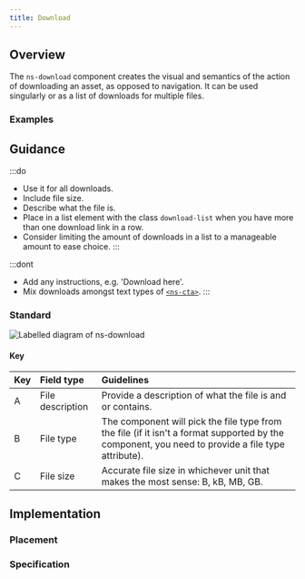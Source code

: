 ```yaml
---
title: Download
---
```




## Overview

<CompDetails name={componentName} />

The `ns-download` component creates the visual and semantics of the action of downloading an asset, as opposed to navigation. It can be used singularly or as a list of downloads for multiple files.

### Examples

<Tabs>
  <TabItem label="Standard">
    <ExampleViewer type="standard" />
  </TabItem>
  <TabItem label="URL without filetype">
    <ExampleViewer type="standard-url-without-filetype" />
  </TabItem>
  <TabItem label="List">
    <ExampleViewer type="list" disableConfigure />
  </TabItem>
</Tabs>

## Guidance

:::do
- Use it for all downloads.
- Include file size.
- Describe what the file is.
- Place in a list element with the class `download-list` when you have more than one download link in a row.
- Consider limiting the amount of downloads in a list to a manageable amount to ease choice.
:::

:::dont
- Add any instructions, e.g. 'Download here'.
- Mix downloads amongst text types of [`<ns-cta>`](/components/ns-cta).
:::

### Standard

![Labelled diagram of ns-download](@assets/components/ns-download/guidance.webp)

#### Key

| Key | Field type | Guidelines |
| :--- | :--- | :--- |
| <span class="marker">A</span> | File description | Provide a description of what the file is and or contains. |
| <span class="marker">B</span> | File type | The component will pick the file type from the file (if it isn't a format supported by the component, you need to provide a file type attribute). |
| <span class="marker">C</span> | File size | Accurate file size in whichever unit that makes the most sense: B, kB, MB, GB. |

## Implementation

### Placement

<Placement name={componentName} />

### Specification

<Specification name={componentName} />

